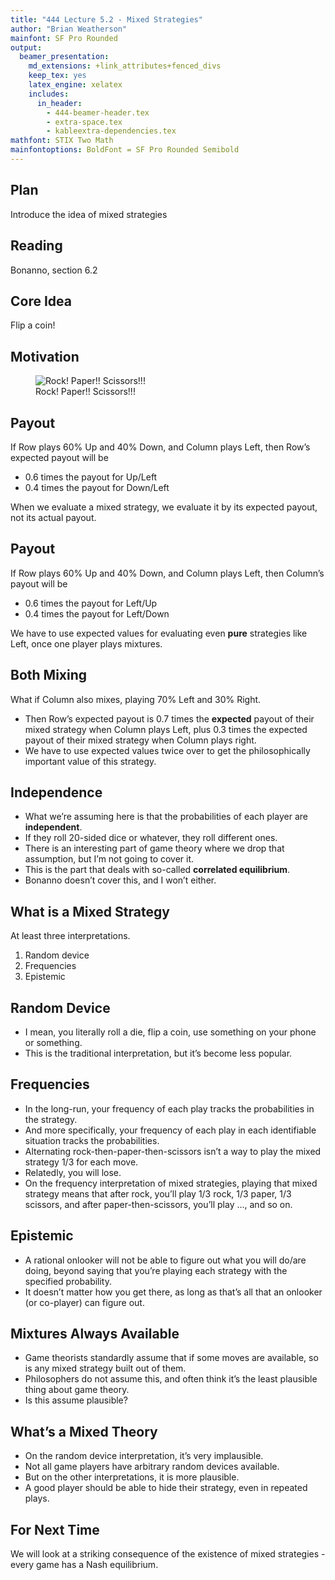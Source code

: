 ```yaml
---
title: "444 Lecture 5.2 - Mixed Strategies"
author: "Brian Weatherson"
mainfont: SF Pro Rounded
output:
  beamer_presentation:
    md_extensions: +link_attributes+fenced_divs
    keep_tex: yes
    latex_engine: xelatex
    includes:
      in_header: 
        - 444-beamer-header.tex
        - extra-space.tex
        - kableextra-dependencies.tex
mathfont: STIX Two Math
mainfontoptions: BoldFont = SF Pro Rounded Semibold
---
```


## Plan

Introduce the idea of mixed strategies

## Reading

Bonanno, section 6.2

## Core Idea

Flip a coin!

## Motivation

![Rock! Paper!! Scissors!!!](images/rps.png)

## Payout

If Row plays 60% Up and 40% Down, and Column plays Left, then Row's expected payout will be

- 0.6 times the payout for Up/Left
- 0.4 times the payout for Down/Left \pause

When we evaluate a mixed strategy, we evaluate it by its expected payout, not its actual payout.

## Payout

If Row plays 60% Up and 40% Down, and Column plays Left, then Column's payout will be

- 0.6 times the payout for Left/Up
- 0.4 times the payout for Left/Down \pause

We have to use expected values for evaluating even **pure** strategies like Left, once one player plays mixtures.

## Both Mixing

What if Column also mixes, playing 70% Left and 30% Right.

- Then Row's expected payout is 0.7 times the **expected** payout of their mixed strategy when Column plays Left, plus 0.3 times the expected payout of their mixed strategy when Column plays right.
- We have to use expected values twice over to get the philosophically important value of this strategy.

## Independence

- What we're assuming here is that the probabilities of each player are **independent**.
- If they roll 20-sided dice or whatever, they roll different ones.
- There is an interesting part of game theory where we drop that assumption, but I'm not going to cover it.
- This is the part that deals with so-called **correlated equilibrium**.
- Bonanno doesn't cover this, and I won't either.

## What is a Mixed Strategy

At least three interpretations.

1. Random device
2. Frequencies
3. Epistemic

## Random Device

- I mean, you literally roll a die, flip a coin, use something on your phone or something.
- This is the traditional interpretation, but it's become less popular.

## Frequencies

- In the long-run, your frequency of each play tracks the probabilities in the strategy.
- And more specifically, your frequency of each play in each identifiable situation tracks the probabilities.
- Alternating rock-then-paper-then-scissors isn't a way to play the mixed strategy 1/3 for each move.
- Relatedly, you will lose.
- On the frequency interpretation of mixed strategies, playing that mixed strategy means that after rock, you'll play 1/3 rock, 1/3 paper, 1/3 scissors, and after paper-then-scissors, you'll play ..., and so on.

## Epistemic

- A rational onlooker will not be able to figure out what you will do/are doing, beyond saying that you're playing each strategy with the specified probability.
- It doesn't matter how you get there, as long as that's all that an onlooker (or co-player) can figure out.

## Mixtures Always Available

- Game theorists standardly assume that if some moves are available, so is any mixed strategy built out of them.
- Philosophers do not assume this, and often think it's the least plausible thing about game theory.
- Is this assume plausible?

## What's a Mixed Theory

- On the random device interpretation, it's very implausible.
- Not all game players have arbitrary random devices available.
- But on the other interpretations, it is more plausible.
- A good player should be able to hide their strategy, even in repeated plays.

## For Next Time

We will look at a striking consequence of the existence of mixed strategies - every game has a Nash equilibrium.